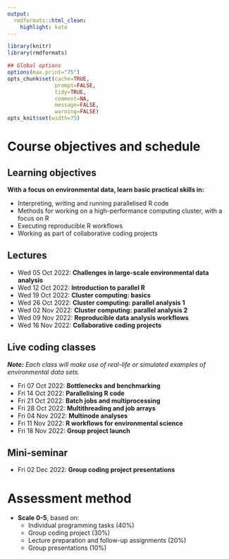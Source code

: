 ```yaml
---
output:
  rmdformats::html_clean:
    highlight: kate
---
```



```r
library(knitr)
library(rmdformats)

## Global options
options(max.print="75")
opts_chunk$set(cache=TRUE,
               prompt=FALSE,
               tidy=TRUE,
               comment=NA,
               message=FALSE,
               warning=FALSE)
opts_knit$set(width=75)
```

# **Course objectives and schedule**

## **Learning objectives**

**With a focus on environmental data, learn basic practical skills in:** 

- Interpreting, writing and running parallelised R code
- Methods for working on a high-performance computing cluster, with a focus on R
- Executing reproducible R workflows
- Working as part of collaborative coding projects

## **Lectures**

- Wed 05 Oct 2022: **Challenges in large-scale environmental data analysis**
- Wed 12 Oct 2022: **Introduction to parallel R**
- Wed 19 Oct 2022: **Cluster computing: basics**
- Wed 26 Oct 2022: **Cluster computing: parallel analysis 1**
- Wed 02 Nov 2022: **Cluster computing: parallel analysis 2**
- Wed 09 Nov 2022: **Reproducible data analysis workflows**
- Wed 16 Nov 2022: **Collaborative coding projects**

## **Live coding classes**

***Note:*** *Each class will make use of real-life or simulated examples of environmental data sets.*

- Fri 07 Oct 2022: **Bottlenecks and benchmarking**
- Fri 14 Oct 2022: **Parallelising R code**
- Fri 21 Oct 2022: **Batch jobs and multiprocessing**
- Fri 28 Oct 2022: **Multithreading and job arrays**
- Fri 04 Nov 2022: **Multinode analyses**
- Fri 11 Nov 2022: **R workflows for environmental science**
- Fri 18 Nov 2022: **Group project launch**

## **Mini-seminar**

- Fri 02 Dec 2022: **Group coding project presentations**

# **Assessment method**

- **Scale 0-5**, based on:
	- Individual programming tasks (40%)
	- Group coding project (30%)
	- Lecture preparation and follow-up assignments (20%)
	- Group presentations (10%)